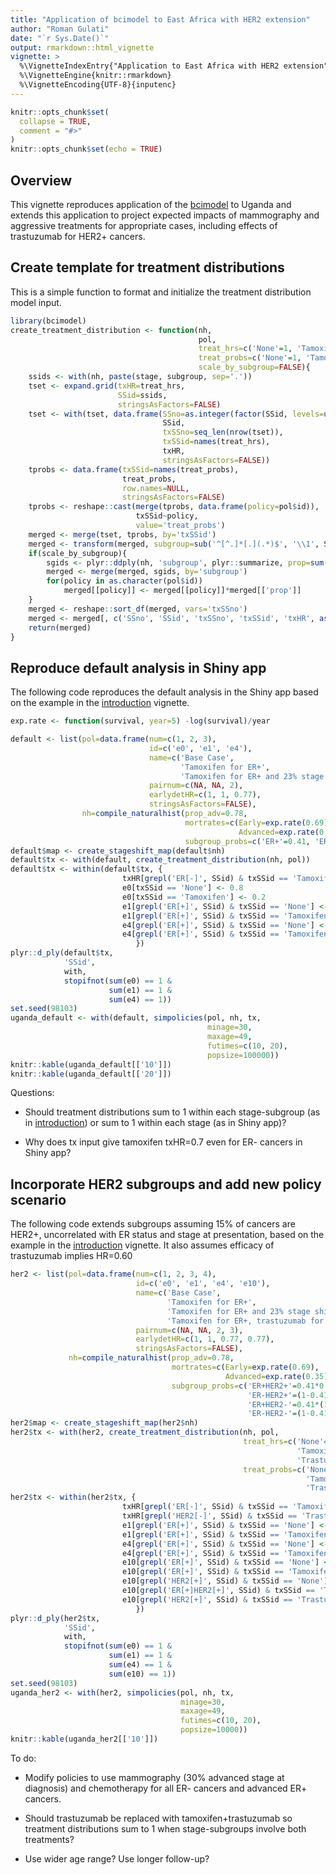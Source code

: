 ```yaml
---
title: "Application of bcimodel to East Africa with HER2 extension"
author: "Roman Gulati"
date: "`r Sys.Date()`"
output: rmarkdown::html_vignette
vignette: >
  %\VignetteIndexEntry{"Application to East Africa with HER2 extension"}
  %\VignetteEngine{knitr::rmarkdown}
  %\VignetteEncoding{UTF-8}{inputenc}
---
```


```r
knitr::opts_chunk$set(
  collapse = TRUE,
  comment = "#>"
)
knitr::opts_chunk$set(echo = TRUE)
```

## Overview
This vignette reproduces application of the [bcimodel]() to Uganda and extends this application to project expected impacts of mammography and aggressive treatments for appropriate cases, including effects of trastuzumab for HER2+ cancers.

## Create template for treatment distributions
This is a simple function to format and initialize the treatment distribution model input.
```r
library(bcimodel)
create_treatment_distribution <- function(nh,
                                          pol,
                                          treat_hrs=c('None'=1, 'Tamoxifen'=0.7),
                                          treat_probs=c('None'=1, 'Tamoxifen'=0),
                                          scale_by_subgroup=FALSE){
    ssids <- with(nh, paste(stage, subgroup, sep='.'))
    tset <- expand.grid(txHR=treat_hrs,
                        SSid=ssids,
                        stringsAsFactors=FALSE)
    tset <- with(tset, data.frame(SSno=as.integer(factor(SSid, levels=unique(SSid))),
                                  SSid,
                                  txSSno=seq_len(nrow(tset)),
                                  txSSid=names(treat_hrs),
                                  txHR,
                                  stringsAsFactors=FALSE))
    tprobs <- data.frame(txSSid=names(treat_probs),
                         treat_probs,
                         row.names=NULL,
                         stringsAsFactors=FALSE)
    tprobs <- reshape::cast(merge(tprobs, data.frame(policy=pol$id)),
                            txSSid~policy,
                            value='treat_probs')
    merged <- merge(tset, tprobs, by='txSSid')
    merged <- transform(merged, subgroup=sub('^[^.]*[.](.*)$', '\\1', SSid))
    if(scale_by_subgroup){
        sgids <- plyr::ddply(nh, 'subgroup', plyr::summarize, prop=sum(prop))
        merged <- merge(merged, sgids, by='subgroup')
        for(policy in as.character(pol$id))
            merged[[policy]] <- merged[[policy]]*merged[['prop']]
    }
    merged <- reshape::sort_df(merged, vars='txSSno')
    merged <- merged[, c('SSno', 'SSid', 'txSSno', 'txSSid', 'txHR', as.character(pol$id))]
    return(merged)
}
```

## Reproduce default analysis in Shiny app
The following code reproduces the default analysis in the Shiny app based on the example in the [introduction]() vignette.
```r
exp.rate <- function(survival, year=5) -log(survival)/year

default <- list(pol=data.frame(num=c(1, 2, 3),
                               id=c('e0', 'e1', 'e4'),
                               name=c('Base Case',
                                      'Tamoxifen for ER+',
                                      'Tamoxifen for ER+ and 23% stage shift'),
                               pairnum=c(NA, NA, 2),
                               earlydetHR=c(1, 1, 0.77),
                               stringsAsFactors=FALSE),
                nh=compile_naturalhist(prop_adv=0.78,
                                       mortrates=c(Early=exp.rate(0.69),
                                                   Advanced=exp.rate(0.35)),
                                       subgroup_probs=c('ER+'=0.41, 'ER-'=1-0.41)))
default$map <- create_stageshift_map(default$nh)
default$tx <- with(default, create_treatment_distribution(nh, pol))
default$tx <- within(default$tx, {
                         txHR[grepl('ER[-]', SSid) & txSSid == 'Tamoxifen'] <- 1
                         e0[txSSid == 'None'] <- 0.8
                         e0[txSSid == 'Tamoxifen'] <- 0.2
                         e1[grepl('ER[+]', SSid) & txSSid == 'None'] <- 0
                         e1[grepl('ER[+]', SSid) & txSSid == 'Tamoxifen'] <- 1
                         e4[grepl('ER[+]', SSid) & txSSid == 'None'] <- 0
                         e4[grepl('ER[+]', SSid) & txSSid == 'Tamoxifen'] <- 1
                            })
plyr::d_ply(default$tx,
            'SSid',
            with,
            stopifnot(sum(e0) == 1 &
                      sum(e1) == 1 &
                      sum(e4) == 1))
set.seed(98103)
uganda_default <- with(default, simpolicies(pol, nh, tx,
                                            minage=30,
                                            maxage=49,
                                            futimes=c(10, 20),
                                            popsize=100000))
knitr::kable(uganda_default[['10']])
knitr::kable(uganda_default[['20']])
```

Questions:

* Should treatment distributions sum to 1 within each stage-subgroup (as in
  [introduction]()) or sum to 1 within each stage (as in Shiny app)?

* Why does tx input give tamoxifen txHR=0.7 even for ER- cancers in Shiny app?

## Incorporate HER2 subgroups and add new policy scenario
The following code extends subgroups assuming 15% of cancers are HER2+, uncorrelated with ER status and stage at presentation, based on the example in the [introduction]() vignette. It also assumes efficacy of trastuzumab implies HR=0.60
```r
her2 <- list(pol=data.frame(num=c(1, 2, 3, 4),
                            id=c('e0', 'e1', 'e4', 'e10'),
                            name=c('Base Case',
                                   'Tamoxifen for ER+',
                                   'Tamoxifen for ER+ and 23% stage shift',
                                   'Tamoxifen for ER+, trastuzumab for HER2+, and 23% stage shift'),
                            pairnum=c(NA, NA, 2, 3),
                            earlydetHR=c(1, 1, 0.77, 0.77),
                            stringsAsFactors=FALSE),
             nh=compile_naturalhist(prop_adv=0.78,
                                    mortrates=c(Early=exp.rate(0.69),
                                                Advanced=exp.rate(0.35)),
                                    subgroup_probs=c('ER+HER2+'=0.41*0.15,
                                                     'ER-HER2+'=(1-0.41)*0.15,
                                                     'ER+HER2-'=0.41*(1-0.15),
                                                     'ER-HER2-'=(1-0.41)*(1-0.15))))
her2$map <- create_stageshift_map(her2$nh)
her2$tx <- with(her2, create_treatment_distribution(nh, pol,
                                                    treat_hrs=c('None'=1,
                                                                'Tamoxifen'=0.7,
                                                                'Trastuzumab'=0.6),
                                                    treat_probs=c('None'=1,
                                                                  'Tamoxifen'=0,
                                                                  'Trastuzumab'=0)))
her2$tx <- within(her2$tx, {
                         txHR[grepl('ER[-]', SSid) & txSSid == 'Tamoxifen'] <- 1
                         txHR[grepl('HER2[-]', SSid) & txSSid == 'Trastuzumab'] <- 1
                         e1[grepl('ER[+]', SSid) & txSSid == 'None'] <- 0
                         e1[grepl('ER[+]', SSid) & txSSid == 'Tamoxifen'] <- 1
                         e4[grepl('ER[+]', SSid) & txSSid == 'None'] <- 0
                         e4[grepl('ER[+]', SSid) & txSSid == 'Tamoxifen'] <- 1
                         e10[grepl('ER[+]', SSid) & txSSid == 'None'] <- 0
                         e10[grepl('ER[+]', SSid) & txSSid == 'Tamoxifen'] <- 1
                         e10[grepl('HER2[+]', SSid) & txSSid == 'None'] <- 0
                         e10[grepl('ER[+]HER2[+]', SSid) & txSSid == 'Tamoxifen'] <- 0
                         e10[grepl('HER2[+]', SSid) & txSSid == 'Trastuzumab'] <- 1
                            })
plyr::d_ply(her2$tx,
            'SSid',
            with,
            stopifnot(sum(e0) == 1 &
                      sum(e1) == 1 &
                      sum(e4) == 1 &
                      sum(e10) == 1))
set.seed(98103)
uganda_her2 <- with(her2, simpolicies(pol, nh, tx,
                                      minage=30,
                                      maxage=49,
                                      futimes=c(10, 20),
                                      popsize=10000))
knitr::kable(uganda_her2[['10']])
```

To do:

* Modify policies to use mammography (30% advanced stage at diagnosis) and chemotherapy for all ER- cancers and advanced ER+ cancers.

* Should trastuzumab be replaced with tamoxifen+trastuzumab so treatment distributions sum to 1 when stage-subgroups involve both treatments?

* Use wider age range? Use longer follow-up?

